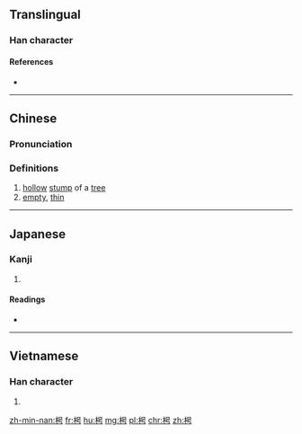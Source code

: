 ==Translingual==

===Han character===
{{Han char|rn=75|rad=木|as=05|sn=9|four=4692<sub>7</sub>|canj=木口一尸 (DRMS)|ids=⿰[[木]][[号]]}}

====References====
* {{Han ref|kx=0517.090|dkj=14585|dj=0905.050|hdz=21182.020|uh=67B5|ud=26549|bh=CF4A|bd=53066}}

----

==Chinese==
{{zh-forms}}

===Pronunciation===
{{zh-pron
|m=xiāo
|c=hiu1
|mc=y
|oc=y
|ma=
|cat=n,a
}}

===Definitions===
# [[hollow]] [[stump]] of a [[tree]]
# [[empty]], [[thin]]

----

==Japanese==

===Kanji===
{{ja-kanji|grade=|rs=木05}}

# {{defn|lang=ja|sort=木05}}

====Readings====
* {{ja-readings|on=[[きょう]] (kyō)|kun=[[うつろ]] (utsuro)}}

----

==Vietnamese==

===Han character===
{{vi-readings|rs=木05| hanviet = hèo}}

# {{defn|lang=vi|sort=木05}}

[[zh-min-nan:枵]]
[[fr:枵]]
[[hu:枵]]
[[mg:枵]]
[[pl:枵]]
[[chr:枵]]
[[zh:枵]]